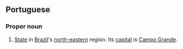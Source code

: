 ==Portuguese==
===Proper noun===
#[[State]] in [[Brazil]]'s [[north-eastern]] region. Its [[capital]] is [[Campo Grande]].
